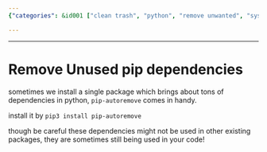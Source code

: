 ```yaml
---
{"categories": &id001 ["clean trash", "python", "remove unwanted", "system  manage"], "category": "Package Management", "date": "2023-12-22 23:52:59", "description": "This article provides a detailed explanation on how to use pip-autoremove in Python. It discusses the process of removing unused package dependencies that were installed via pip, while highlighting the importance of exercising caution as these dependencies may still be utilized by other packages or your own code.", "tags": *id001, "title": "Remove Unused pip dependencies"}

---
```


------

# Remove Unused pip dependencies

sometimes we install a single package which brings about tons of dependencies in python, `pip-autoremove` comes in handy.

install it by `pip3 install pip-autoremove`

though be careful these dependencies might not be used in other existing packages, they are sometimes still being used in your code!

